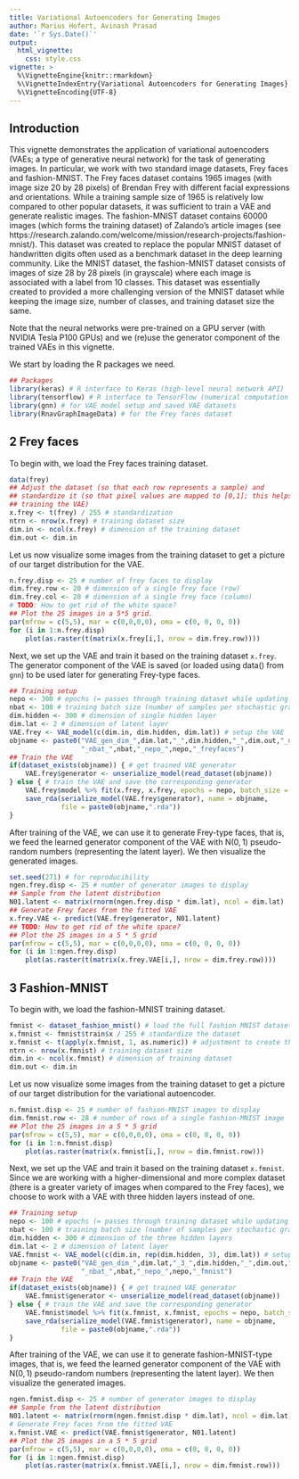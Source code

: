 ---
title: Variational Autoencoders for Generating Images
author: Marius Hofert, Avinash Prasad
date: '`r Sys.Date()`'
output:
  html_vignette:
    css: style.css
vignette: >
  %\VignetteEngine{knitr::rmarkdown}
  %\VignetteIndexEntry{Variational Autoencoders for Generating Images}
  %\VignetteEncoding{UTF-8}
---
<!-- Train on Sharcnet's graham (GPU server) via sbatch start.sh, where the latter contains:
#!/bin/bash
#SBATCH --account=$USER
#SBATCH --mail-user=$USER@uwaterloo.ca
#SBATCH --mail-type=END
#SBATCH --gres=gpu:1          # request GPU "generic resource"
#SBATCH --cpus-per-task=16    # maximum CPU cores per GPU request (16 on Graham)
#SBATCH --mem=32G             # memory per node
#SBATCH --time=00-01:30       # time (DD-HH:MM)
#SBATCH --output=system.out # if %N-%j.out then %N is the node name, %j the jobID
module load gcc python/3.6 r/3.5.0
source ~/soft/keras_r/bin/activate
R CMD BATCH myscript.R
-->

## Introduction

This vignette demonstrates the application of variational autoencoders (VAEs; a type
of generative neural network) for the task of generating images. In particular,
we work with two standard image datasets, Frey faces and fashion-MNIST. The Frey
faces dataset contains 1965 images (with image size 20 by 28 pixels) of Brendan
Frey with different facial expressions and orientations. While a training sample
size of 1965 is relatively low compared to other popular datasets, it was
sufficient to train a VAE and generate realistic images. The
fashion-MNIST dataset contains 60000 images (which forms the training dataset)
of Zalando's article images (see
https://research.zalando.com/welcome/mission/research-projects/fashion-mnist/). This
dataset was created to replace the popular MNIST dataset of handwritten digits
often used as a benchmark dataset in the deep learning community. Like the MNIST
dataset, the fashion-MNIST dataset consists of images of size 28 by 28 pixels
(in grayscale) where each image is associated with a label from 10 classes. This
dataset was essentially created to provided a more challenging version of the
MNIST dataset while keeping the image size, number of classes, and training
dataset size the same.

Note that the neural networks were pre-trained on a GPU server (with NVIDIA
Tesla P100 GPUs) and we (re)use the generator component of the trained VAEs in
this vignette.

We start by loading the R packages we need.
```{r setup, message = FALSE}
## Packages
library(keras) # R interface to Keras (high-level neural network API)
library(tensorflow) # R interface to TensorFlow (numerical computation with tensors)
library(gnn) # for VAE model setup and saved VAE datasets
library(RnavGraphImageData) # for the Frey faces dataset
```


## 2 Frey faces

To begin with, we load the Frey faces training dataset.

```{r 2_definition_training_dataset}
data(frey)
## Adjust the dataset (so that each row represents a sample) and
## standardize it (so that pixel values are mapped to [0,1]; this helps
## training the VAE)
x.frey <- t(frey) / 255 # standardization
ntrn <- nrow(x.frey) # training dataset size
dim.in <- ncol(x.frey) # dimension of the training dataset
dim.out <- dim.in
```

Let us now visualize some images from the training dataset to get a picture of
our target distribution for the VAE.
```{r 2_plot, fig.align = "center", fig.width = 12, fig.height = 12, fig.show = "hold"}
n.frey.disp <- 25 # number of frey faces to display
dim.frey.row <- 20 # dimension of a single frey face (row)
dim.frey.col <- 28 # dimension of a single frey face (column)
# TODO: How to get rid of the white space?
## Plot the 25 images in a 5*5 grid.
par(mfrow = c(5,5), mar = c(0,0,0,0), oma = c(0, 0, 0, 0))
for (i in 1:n.frey.disp)
    plot(as.raster(t(matrix(x.frey[i,], nrow = dim.frey.row))))
```

Next, we set up the VAE and train it based on the training dataset `x.frey`. The
generator component of the VAE is saved (or loaded using data() from `gnn`) to be
used later for generating Frey-type faces.
```{r 2_training}
## Training setup
nepo <- 300 # epochs (= passes through training dataset while updating NN parameters)
nbat <- 100 # training batch size (number of samples per stochastic gradient step)
dim.hidden <- 300 # dimension of single hidden layer
dim.lat <- 2 # dimension of latent layer
VAE.frey <- VAE_model(c(dim.in, dim.hidden, dim.lat)) # setup the VAE
objname <- paste0("VAE_gen_dim_",dim.lat,"_",dim.hidden,"_",dim.out,"_ntrn_",ntrn,
                  "_nbat_",nbat,"_nepo_",nepo,"_freyfaces")
## Train the VAE
if(dataset_exists(objname)) { # get trained VAE generator
    VAE.frey$generator <- unserialize_model(read_dataset(objname))
} else { # train the VAE and save the corresponding generator
    VAE.frey$model %>% fit(x.frey, x.frey, epochs = nepo, batch_size = nbat)
    save_rda(serialize_model(VAE.frey$generator), name = objname,
             file = paste0(objname,".rda"))
}
```

After training of the VAE, we can use it to generate Frey-type faces, that is,
we feed the learned generator component of the VAE with $\mathrm{N}(0,1)$
pseudo-random numbers (representing the latent layer). We then visualize the
generated images.
```{r 2_sampling_and_visualize, fig.align = "center", fig.width = 12, fig.height = 12, fig.show = "hold"}
set.seed(271) # for reproducibility
ngen.frey.disp <- 25 # number of generator images to display
## Sample from the latent distribution
N01.latent <- matrix(rnorm(ngen.frey.disp * dim.lat), ncol = dim.lat)
## Generate Frey faces from the fitted VAE
x.frey.VAE <- predict(VAE.frey$generator, N01.latent)
## TODO: How to get rid of the white space?
## Plot the 25 images in a 5 * 5 grid
par(mfrow = c(5,5), mar = c(0,0,0,0), oma = c(0, 0, 0, 0))
for (i in 1:ngen.frey.disp)
    plot(as.raster(t(matrix(x.frey.VAE[i,], nrow = dim.frey.row))))
```


## 3 Fashion-MNIST

To begin with, we load the fashion-MNIST training dataset.
```{r 3_definition_training_dataset}
fmnist <- dataset_fashion_mnist() # load the full fashion MNIST dataset from 'keras'
x.fmnist <- fmnist$train$x / 255 # standardize the dataset
x.fmnist <- t(apply(x.fmnist, 1, as.numeric)) # adjustment to create the appropriate traning dataset
ntrn <- nrow(x.fmnist) # training dataset size
dim.in <- ncol(x.fmnist) # dimension of training dataset
dim.out <- dim.in
```

Let us now visualize some images from the training dataset to get a picture of
our target distribution for the variational autoencoder.
```{r 3_plot, fig.align = "center", fig.width = 12, fig.height = 12, fig.show = "hold"}
n.fmnist.disp <- 25 # number of fashion-MNIST images to display
dim.fmnist.row <- 28 # number of rows of a single fashion-MNIST image
## Plot the 25 images in a 5 * 5 grid
par(mfrow = c(5,5), mar = c(0,0,0,0), oma = c(0, 0, 0, 0))
for (i in 1:n.fmnist.disp)
    plot(as.raster(matrix(x.fmnist[i,], nrow = dim.fmnist.row)))
```

Next, we set up the VAE and train it based on the training dataset
`x.fmnist`. Since we are working with a higher-dimensional and more complex
dataset (there is a greater variety of images when compared to the Frey faces),
we choose to work with a VAE with three hidden layers instead of one.
```{r 3_training}
## Training setup
nepo <- 100 # epochs (= passes through training dataset while updating NN parameters)
nbat <- 100 # training batch size (number of samples per stochastic gradient step)
dim.hidden <- 300 # dimension of the three hidden layers
dim.lat <- 2 # dimension of latent layer
VAE.fmnist <- VAE_model(c(dim.in, rep(dim.hidden, 3), dim.lat)) # setup the VAE
objname <- paste0("VAE_gen_dim_",dim.lat,"_3_",dim.hidden,"_",dim.out,"_ntrn_",ntrn,
                  "_nbat_",nbat,"_nepo_",nepo,"_fmnist")
## Train the VAE
if(dataset_exists(objname)) { # get trained VAE generator
    VAE.fmnist$generator <- unserialize_model(read_dataset(objname))
} else { # train the VAE and save the corresponding generator
    VAE.fmnist$model %>% fit(x.fmnist, x.fmnist, epochs = nepo, batch_size = nbat)
    save_rda(serialize_model(VAE.fmnist$generator), name = objname,
             file = paste0(objname,".rda"))
}
```

After training of the VAE, we can use it to generate fashion-MNIST-type images,
that is, we feed the learned generator component of the VAE with
$\mathrm{N}(0,1)$ pseudo-random numbers (representing the latent layer).  We
then visualize the generated images.
```{r 3_sampling_and_visualize, fig.align = "center", fig.width = 12, fig.height = 12, fig.show = "hold"}
ngen.fmnist.disp <- 25 # number of generator images to display
## Sample from the latent distribution
N01.latent <- matrix(rnorm(ngen.fmnist.disp * dim.lat), ncol = dim.lat)
# Generate Frey faces from the fitted VAE
x.fmnist.VAE <- predict(VAE.fmnist$generator, N01.latent)
## Plot the 25 images in a 5 * 5 grid
par(mfrow = c(5,5), mar = c(0,0,0,0), oma = c(0, 0, 0, 0))
for (i in 1:ngen.fmnist.disp)
    plot(as.raster(matrix(x.fmnist.VAE[i,], nrow = dim.fmnist.row)))
```

